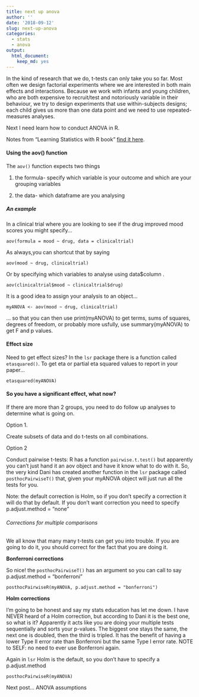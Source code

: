 ```yaml
---
title: next up anova
author: ''
date: '2018-09-12'
slug: next-up-anova
categories: 
  - stats
  - anova
output:
  html_document:
    keep_md: yes
---
```


In the kind of research that we do, t-tests can only take you so far. Most often we design factorial experiments where we are interested in both main effects and interactions.  Because we work with infants and young children, who are both expensive to recruit/test and notoriously variable in their behaviour, we try to design experiments that use within-subjects designs; each child gives us more than one data point and we need to use repeated-measures analyses. 

Next I need learn how to conduct ANOVA in R. 

Notes from "Learning Statistics with R book" [find it here](https://compcogscisydney.org/learning-statistics-with-r/).

#### Using the aov() function 

The `aov()` function expects two things

1. the formula- specify which variable is your outcome and which are your grouping variables

2. the data- which dataframe are you analysing

##### An example

In a clinical trial where you are looking to see if the drug improved mood scores you might specify...

```
aov(formula = mood ~ drug, data = clinicaltrial)

```

As always,you can shortcut that by saying

```
aov(mood ~ drug, clinicaltrial)

```

Or by specifying which variables to analyse using data$column .

```
aov(clinicaltrial$mood ~ clinicaltrial$drug)

```

It is a good idea to assign your analysis to an object...

```
myANOVA <- aov(mood ~ drug, clinicaltrial)

```

... so that you can then use print(myANOVA) to get terms, sums of squares, degrees of freedom, or probably more usfully, use summary(myANOVA) to get F and p values.  


#### Effect size

Need to get effect sizes? In the `lsr` package there is a function called `etasquared()`. To get eta or partial eta squared values to report in your paper...

```
etasquared(myANOVA)
``` 

#### So you have a significant effect, what now?

If there are more than 2 groups, you need to do follow up analyses to determine what is going on. 

Option 1.  

Create subsets of data and do t-tests on all combinations. 

Option 2

Conduct pairwise t-tests: R has a function `pairwise.t.test()` but apparently you can't just hand it an aov object and have it know what to do with it. So, the very kind Dani has created another function in the `lsr` package called `posthocPairwiseT()` that, given your myANOVA object will just run all the tests for you. 

Note: the default correction is Holm, so if you don't specify a correction it will do that by default. If you don't want correction you need to specify p.adjust.method = "none"

###### Corrections for multiple comparisons
We all know that many many t-tests can get you into trouble. If you are going to do it, you should correct for the fact that you are doing it. 

**Bonferroni corrections**

So nice! the `posthocPairwiseT()` has an argument so you can call to say p.adjust.method = "bonferroni"

```
posthocPairwiseR(myANOVA, p.adjust.method = "bonferroni")
```
**Holm corrections**

I'm going to be honest and say my stats education has let me down. I have NEVER heard of a Holm correction, but according to Dani it is the best one, so what is it? Apparently it acts like you are doing your multiple tests sequentially and sorts your p-values.  The biggest one stays the same, the next one is doubled, then the third is tripled. It has the benefit of having a lower Type II error rate than Bonferroni but the same Type I error rate. NOTE to SELF: no need to ever use Bonferroni again. 

Again in `lsr` Holm is the default, so you don't have to specify a p.adjust.method

```
posthocPairwiseR(myANOVA)
```

Next post... ANOVA assumptions

